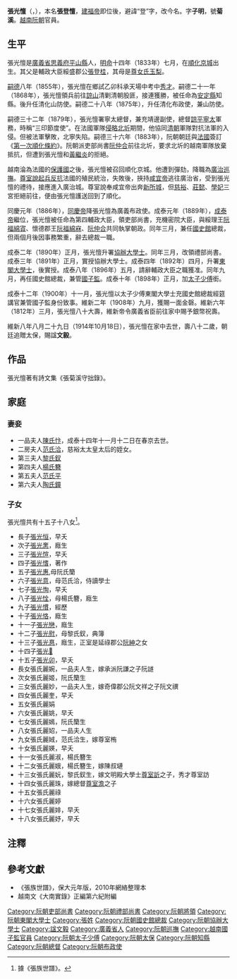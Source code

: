 '''張光憻'''（{{vie|v=Trương Quang Đản|hn=張光憻}}，{{bd|1833年||1914年|10月18日|}}），本名'''張登憻'''，[[建福帝|建福帝]]即位後，避諱“登”字，改今名。字'''子明'''，號'''菊溪'''。[[越南|越南]][[阮朝|阮朝]]官員。

==生平==
張光憻是[[廣義省|廣義省]][[思義府|思義府]][[平山縣|平山縣]]人，[[明命|明命]]十四年（1833年）七月，在[[順化京城|順化京城]]出生。其父是輔政大臣綏盛郡公[[張登桂|張登桂]]，其母是[[尊女氏玉梨|尊女氏玉梨]]。

[[嗣德|嗣德]]八年（1855年），張光憻在鄉試乙卯科承天場中考中[[秀才|秀才]]。嗣德二十一年（1868年），張光憻領兵前往[[諒山|諒山]]清剿清朝股匪，接連獲勝，被任命為[[安定縣|安定縣]]知縣。後升任清化山防使。嗣德二十八年（1875年），升任清化布政使，兼山防使。

嗣德三十二年（1879年），張光憻署寧太總督，兼充靖邊副使，總督[[諒山|諒]][[高平|平]][[北寧|寧]][[太原|太]]軍務，時稱“三印節度使”。在法國軍隊[[北圻遠征|侵略北圻]]期間，他協同[[清朝|清朝]]軍隊對抗法軍的入侵。但被法軍擊敗，北寧失陷。嗣德三十六年（1883年），阮朝朝廷與[[法國|法國]]簽訂《[[第一次順化條約|第一次順化條約]]》。阮朝派吏部尚書[[阮仲合|阮仲合]]前往北圻，要求北圻的越南軍隊放棄抵抗，但遭到張光憻和[[黃繼炎|黃繼炎]]的拒絕。

越南淪為法國的[[保護國|保護國]]之後，張光憻被召回順化京城。他遭到彈劾，降職為[[廣治|廣治]][[巡撫|巡撫]]。[[尊室說|尊室說]][[勤王運動|起兵反抗]]法國的殖民統治，失敗後，挾持[[咸宜帝|咸宜帝]]逃往廣治省，受到張光憻的禮待，接應進入廣治城。尊室說奉咸宜帝出奔[[新所城|新所城]]，但[[慈裕太后|慈裕]]、[[莊懿太后|莊懿]]、[[學妃|學妃]]三宮拒絕前往，便由張光憻護送回到了順化。

同慶元年（1886年），[[同慶帝|同慶帝]]降張光憻為廣義布政使。成泰元年（1889年），[[成泰帝|成泰帝]]繼位，張光憻被任命為第四輔政大臣，領吏部尚書，充機密院大臣，與綏理王[[阮福綿寊|阮福綿寊]]、懷德郡王[[阮福綿㝝|阮福綿㝝]]、[[阮仲合|阮仲合]]共同執掌朝政。同年三月，兼任[[國史館_(阮朝)|國史館]]總裁，但兩個月後因事務繁重，辭去總裁一職。

成泰二年（1890年）正月，張光憻升署[[協辦大學士|協辦大學士]]。同年三月，改領禮部尚書。成泰三年（1891年）正月，實授協辦大學士。成泰四年（1892年）四月，升署[[東閣大學士|東閣大學士]]，後實授。成泰八年（1896年）五月，請辭輔政大臣之職獲准。同年九月，再任國史館總裁，兼管[[國子監_(順化)|國子監]]。成泰十年（1898年）正月，加[[太子少傅|太子少傅]]銜。

成泰十二年（1900年）十一月，張光憻以太子少傅東閣大學士充國史館總裁經筵講官兼管國子監身份致事。維新二年（1908年）九月，獲賜一面金磬。維新六年（1812年）三月，張光憻八十大壽，維新帝令廣義省臣前往家中賜予銀幣祝壽。

維新八年八月二十九日（1914年10月18日），張光憻在家中去世，壽八十二歲，朝廷追贈太保，賜諡'''文毅'''。

==作品==
張光憻著有詩文集《張菊溪守拙錄》。

==家庭==
===妻妾===
*一品夫人[[陳氏忭|陳氏忭]]，成泰十四年十一月十二日在春京去世。
*二房夫人[[范氏洽|范氏洽]]，慈裕太太皇太后的姪女。
*第三夫人[[黎氏釵|黎氏釵]]
*第四夫人[[楊氏簪|楊氏簪]]
*第五夫人[[范氏平|范氏平]]
*第六夫人[[陶氏鐘|陶氏鐘]]

===子女===
張光憻共有十五子十八女<ref>據《張族世譜》。</ref>。
*長子[[張光恒|張光恒]]，早夭
*次子[[張光㥣|張光㥣]]，廕生
*三子[[張光愃|張光愃]]，早夭
*四子[[張光愭|張光愭]]，著作
*五子[[張光惠|張光惠]],母阮氏籣
*六子[[張光意|張光意]]，母范氏洽，侍讀學士
*七子[[張光恂|張光恂]]，早夭
*八子[[張光恮|張光恮]]，母楊氏簪，廕生
*九子[[張光慣|張光慣]]，經歷
*十子[[張光恪|張光恪]]，廕生
*十一子[[張光戀|張光戀]]，廕生
*十二子[[張光慰|張光慰]]，母黎氏釵，典簿
*十三子[[張光惪|張光惪]]，廕生，正室是延祿郡公[[阮紳|阮紳]]之女
*十四子[[張光𢜫|張光𢜫]]
*十五子[[張光卯|張光卯]]，早夭
*長女張氏麗婉，一品夫人生，嫁承派阮謙之子阮譢
*次女張氏麗姬，阮氏籣生
*三女張氏麗妙，一品夫人生，嫁奇偉郡公阮文祥之子阮文禩
*四女張氏麗奎，早夭
*五女張氏麗娟
*六女張氏麗姚，早夭
*七女張氏麗嫣，阮氏籣生
*八女張氏麗妱，一品夫人生
*九女張氏麗娀，范氏洽生，嫁尊室栯
*十女張氏麗媖，早夭
*十一女張氏麗淑，楊氏簪生
*十二女張氏麗娥，楊氏簪生，嫁陳叔璉
*十三女張氏麗妧，黎氏釵生，嫁文明殿大學士[[尊室訢|尊室訢]]之子，秀才尊室訪
*十四女張氏麗珠，嫁總督[[尊室澹|尊室澹]]之子
*十五女張氏麗祿
*十六女張氏麗婷
*十七女張氏麗婔，早夭
*十八女張氏麗妤，早夭

==注釋==
{{reflist}}

==參考文獻==
*《張族世譜》，保大元年版，2010年網絡整理本
*越南文《大南實錄》正編第六紀附編

[[Category:阮朝吏部尚書|Category:阮朝吏部尚書]]
[[Category:阮朝禮部尚書|Category:阮朝禮部尚書]]
[[Category:阮朝將領|Category:阮朝將領]]
[[Category:阮朝東閣大學士|Category:阮朝東閣大學士]]
[[Category:張姓|Category:張姓]]
[[Category:阮朝國史館總裁|Category:阮朝國史館總裁]]
[[Category:阮朝協辦大學士|Category:阮朝協辦大學士]]
[[Category:諡文毅|Category:諡文毅]]
[[Category:廣義省人|Category:廣義省人]]
[[Category:阮朝巡撫|Category:阮朝巡撫]]
[[Category:越南國子監官員|Category:越南國子監官員]]
[[Category:阮朝太子少傅|Category:阮朝太子少傅]]
[[Category:阮朝太保|Category:阮朝太保]]
[[Category:阮朝知縣|Category:阮朝知縣]]
[[Category:阮朝總督|Category:阮朝總督]]
[[Category:阮朝布政使|Category:阮朝布政使]]